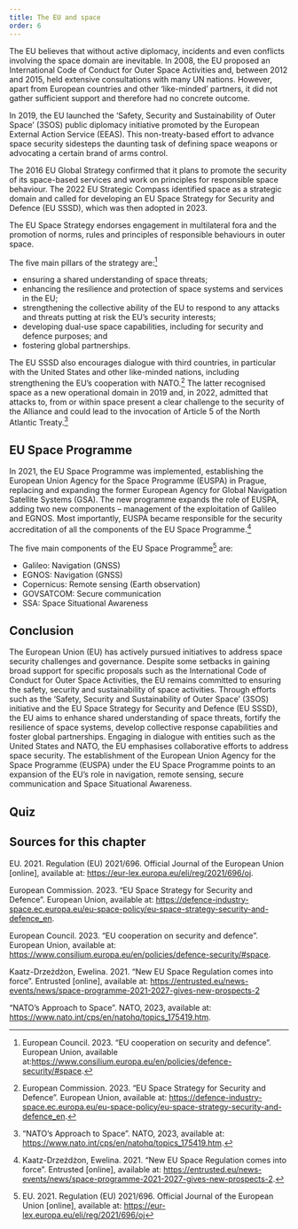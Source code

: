 ```yaml
---
title: The EU and space
order: 6
---
```


<LectureVideo smil="/lu08/HSFK-PC_LU08-CH08_12b_250109.smil" provider="video-stream">
  The EU believes that without active diplomacy, incidents and even conflicts involving the space domain are inevitable. In 2008, the EU proposed an International Code of Conduct for Outer Space Activities and, between 2012 and 2015, held extensive consultations with many UN nations. However, apart from European countries and other ‘like-minded’ partners, it did not gather sufficient support and therefore had no concrete outcome.

  In 2019, the EU launched the ‘Safety, Security and Sustainability of Outer Space’ (3SOS) public diplomacy initiative promoted by the European External Action Service (EEAS). This non-treaty-based effort to advance space security sidesteps the daunting task of defining space weapons or advocating a certain brand of arms control.

  The 2016 EU Global Strategy confirmed that it plans to promote the security of its space-based services and work on principles for responsible space behaviour. The 2022 EU Strategic Compass identified space as a strategic domain and called for developing an EU Space Strategy for Security and Defence (EU SSSD), which was then adopted in 2023.

  <Figure
    size="medium"
    src="EU-SSSD.png"
    caption="The EU Space Strategy for Security and Defence"
    credit="https://defence-industry-space.ec.europa.eu/document/download/5e3dfcd1-2ff2-4fd1-85f7-74d0d9b62b3a_en"
    alt="The EU Space Strategy for Security and Defence"
    expandable={true}
    license=""
  ></Figure>

  The EU Space Strategy endorses engagement in multilateral fora and the promotion of norms, rules and principles of responsible behaviours in outer space.

  The five main pillars of the strategy are:[^1]
  - ensuring a shared understanding of space threats;
  - enhancing the resilience and protection of space systems and services in the EU;
  - strengthening the collective ability of the EU to respond to any attacks and threats putting at risk the EU’s security interests;
  - developing dual-use space capabilities, including for security and defence purposes; and
  - fostering global partnerships.

  The EU SSSD also encourages dialogue with third countries, in particular with the United States and other like-minded nations, including strengthening the EU’s cooperation with NATO.[^2] The latter recognised space as a new operational domain in 2019 and, in 2022, admitted that attacks to, from or within space present a clear challenge to the security of the Alliance and could lead to the invocation of Article 5 of the North Atlantic Treaty.[^3]

</LectureVideo>

## EU Space Programme

In 2021, the EU Space Programme was implemented, establishing the European Union Agency for the Space Programme (EUSPA) in Prague, replacing and expanding the former European Agency for Global Navigation Satellite Systems (GSA). The new programme expands the role of EUSPA, adding two new components – management of the exploitation of Galileo and EGNOS. Most importantly, EUSPA became responsible for the security accreditation of all the components of the EU Space Programme.[^4]

The five main components of the EU Space Programme[^5] are:
- Galileo: Navigation (GNSS)
- EGNOS: Navigation (GNSS)
- Copernicus: Remote sensing (Earth observation)
- GOVSATCOM: Secure communication
- SSA: Space Situational Awareness

## Conclusion

The European Union (EU) has actively pursued initiatives to address space security challenges and governance. Despite some setbacks in gaining broad support for specific proposals such as the International Code of Conduct for Outer Space Activities, the EU remains committed to ensuring the safety, security and sustainability of space activities. Through efforts such as the ‘Safety, Security and Sustainability of Outer Space’ (3SOS) initiative and the EU Space Strategy for Security and Defence (EU SSSD), the EU aims to enhance shared understanding of space threats, fortify the resilience of space systems, develop collective response capabilities and foster global partnerships. Engaging in dialogue with entities such as the United States and NATO, the EU emphasises collaborative efforts to address space security. The establishment of the European Union Agency for the Space Programme (EUSPA) under the EU Space Programme points to an expansion of the EU’s role in navigation, remote sensing, secure communication and Space Situational Awareness.

## Quiz

<Quiz>
  <Question type="MultipleChoice" question="Which of the following countries did not self-impose a ban on direct ascent destructive anti-satellite weapons tests?">
    <Choice value="United States" />
    <Choice correct="true" value="Russia" />
    <Choice value="Italy" />
    <Choice value="Canada" />
  </Question>

  <Question type="MultipleChoice" question="Which diplomatic initiative was proposed by the EU in 2008 regarding outer space activities?">
    <Choice correct="true" value="International Code of Conduct for Outer Space Activities" />
    <Choice value="Safety, Security and Sustainability of Outer Space (3SOS) initiative" />
    <Choice value="EU Space Strategy for Security and Defence (EU SSSD)" />
    <Choice value="EU Global Strategy for Space Diplomacy" />
  </Question>

  <Question type="MultipleChoice" question="Which EU document identified space as a strategic domain and called for the development of the EU Space Strategy for Security and Defence (EU SSSD)?">
    <Choice value="EU Global Strategy" />
    <Choice value="EU Space Programme" />
    <Choice correct="true" value="EU Strategic Compass" />
    <Choice value="EU Space Governance Directive" />
  </Question>

  <Question type="MultipleChoice" question="Which entity replaced and expanded the former European Agency for Global Navigation Satellite Systems (GSA) in 2021?">
    <Choice correct="true" value="European Union Agency for the Space Programme (EUSPA)" />
    <Choice value="European Space Operations Centre (ESOC)" />
    <Choice value="European Space Agency (ESA)" />
    <Choice value="European Centre for Space Law (ECSL)" />
  </Question>

  <Question type="MultipleChoice" question="Which programme managed by EUSPA is one of the main components of the EU Space Programme?">
    <Choice value="GOVSATCOM" />
    <Choice value="SSA" />
    <Choice correct="true" value="Copernicus: Remote sensing (Earth observation)" />
    <Choice value="BeiDou Navigation Satellite System" />
  </Question>
</Quiz>


[^1]: European Council. 2023. “EU cooperation on security and defence”. European Union, available at:https://www.consilium.europa.eu/en/policies/defence-security/#space.
[^2]: European Commission. 2023. “EU Space Strategy for Security and Defence”. European Union, available at: https://defence-industry-space.ec.europa.eu/eu-space-policy/eu-space-strategy-security-and-defence_en.
[^3]: “NATO’s Approach to Space”. NATO, 2023, available at: https://www.nato.int/cps/en/natohq/topics_175419.htm.
[^4]: Kaatz-Drzeżdżon, Ewelina. 2021. “New EU Space Regulation comes into force”. Entrusted [online], available at: https://entrusted.eu/news-events/news/space-programme-2021-2027-gives-new-prospects-2.
[^5]: EU. 2021. Regulation (EU) 2021/696. Official Journal of the European Union [online], available at: https://eur-lex.europa.eu/eli/reg/2021/696/oj

## Sources for this chapter

EU. 2021. Regulation (EU) 2021/696. Official Journal of the European Union [online], available at: https://eur-lex.europa.eu/eli/reg/2021/696/oj.

European Commission. 2023. “EU Space Strategy for Security and Defence”. European Union, available at: https://defence-industry-space.ec.europa.eu/eu-space-policy/eu-space-strategy-security-and-defence_en.

European Council. 2023. “EU cooperation on security and defence”. European Union, available at: https://www.consilium.europa.eu/en/policies/defence-security/#space.

Kaatz-Drzeżdżon, Ewelina. 2021. “New EU Space Regulation comes into force”. Entrusted [online], available at: https://entrusted.eu/news-events/news/space-programme-2021-2027-gives-new-prospects-2

“NATO’s Approach to Space”. NATO, 2023, available at: https://www.nato.int/cps/en/natohq/topics_175419.htm.



